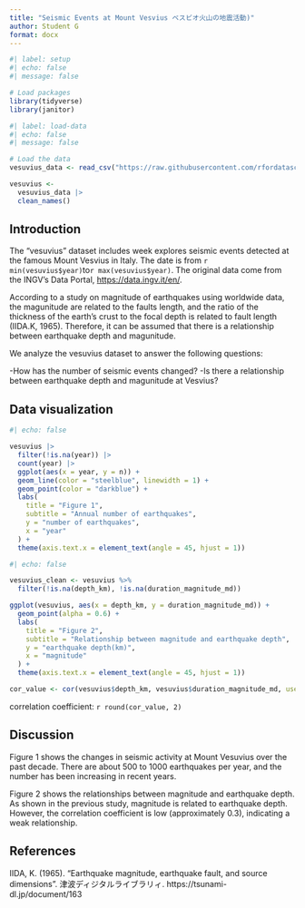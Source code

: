 ```yaml
---
title: "Seismic Events at Mount Vesvius ベスビオ火山の地震活動)"
author: Student G
format: docx
---
```


```r
#| label: setup
#| echo: false
#| message: false

# Load packages
library(tidyverse)
library(janitor)
```

```r
#| label: load-data
#| echo: false
#| message: false

# Load the data
vesuvius_data <- read_csv("https://raw.githubusercontent.com/rfordatascience/tidytuesday/main/data/2025/2025-05-13/vesuvius.csv")

vesuvius <- 
  vesuvius_data |> 
  clean_names()

```

## Introduction

The "vesuvius" dataset includes week explores seismic events detected at the famous Mount Vesvius in Italy. The date is from `r min(vesuvius$year)`to`r max(vesuvius$year)`. The original data come from the INGV's Data Portal, <https://data.ingv.it/en/>.

According to a study on magnitude of earthquakes using worldwide data, the magunitude are related to the faults length, and the ratio of the thickness of the earth's crust to the focal depth is related to fault length (IIDA.K, 1965). Therefore, it can be assumed that there is a relationship between earthquake depth and magunitude.

We analyze the vesuvius dataset to answer the following questions:

-How has the number of seismic events changed?
-Is there a relationship between earthquake depth and magunitude at Vesvius?

## Data visualization

```r
#| echo: false

vesuvius |> 
  filter(!is.na(year)) |>        
  count(year) |> 
  ggplot(aes(x = year, y = n)) +
  geom_line(color = "steelblue", linewidth = 1) +
  geom_point(color = "darkblue") +
  labs(
    title = "Figure 1",
    subtitle = "Annual number of earthquakes",
    y = "number of earthquakes",
    x = "year"
  ) +
  theme(axis.text.x = element_text(angle = 45, hjust = 1))
```
```r
#| echo: false

vesuvius_clean <- vesuvius %>% 
  filter(!is.na(depth_km), !is.na(duration_magnitude_md))

ggplot(vesuvius, aes(x = depth_km, y = duration_magnitude_md)) +
  geom_point(alpha = 0.6) +
  labs(
    title = "Figure 2",
    subtitle = "Relationship between magnitude and earthquake depth",
    y = "earthquake depth(km)",
    x = "magnitude"
  ) +
  theme(axis.text.x = element_text(angle = 45, hjust = 1))

cor_value <- cor(vesuvius$depth_km, vesuvius$duration_magnitude_md, use = "complete.obs")

```
correlation coefficient: `r round(cor_value, 2)`

## Discussion

Figure 1 shows the changes in seismic activity at Mount Vesuvius over the past decade. There are about 500 to 1000 earthquakes per year, and the number has been increasing in recent years.

Figure 2 shows the relationships between magnitude and earthquake depth. As shown in the previous study, magnitude is related to earthquake depth. However, the correlation coefficient is low (approximately 0.3), indicating a weak relationship.

## References

IIDA, K. (1965). "Earthquake magnitude, earthquake fault, and source dimensions". 津波ディジタルライブラリィ. https://tsunami-dl.jp/document/163

